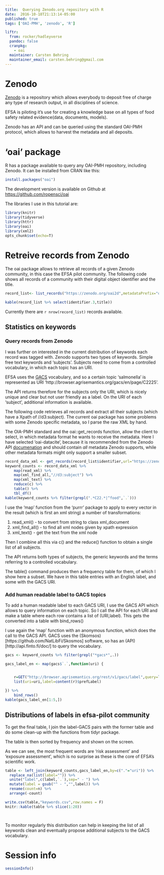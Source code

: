 ```yaml
---
title:  Querying Zenodo.org repository with R
date:  2016-10-18T21:13:14-05:00
published: true
tags: ['OAI-PMH', 'zenodo', 'R'] 

liftr:
  from: rocker/hadleyverse
  pandoc: false
  cranpkg:
    - oai
  maintainer: Carsten Behring
  maintainer_email: carsten.behring@gmail.com
---
```


# Zenodo 
[Zenodo](http://zenodo.org) is a repository which allows everybody to deposit free of charge any type of research output, in all disciplines of science.

EFSA is piloting it's use for creating a knowledge base on all types of food safety related evidence(data, documents, models).

Zenodo has an API and can be queried using the standard OAI-PMH protocol, which allows to harvest the metadata and all deposits.

# 'oai' package 

R has a package available to query any OAI-PMH repository, including Zenodo.
It can be installed from CRAN like this:

```r
install.packages("oai")
```

The development version is available on Github at 
<https://github.com/ropensci/oai>


The libraries I use in this tutorial are: 
```r
library(knitr)
library(tidyverse)
library(httr)
library(oai)
library(xml2)
opts_chunk$set(echo=T)

```

# Retreive records from Zenodo

The oai package  allows to retrieve all records of a given Zenodo community, in this case the EFSA pilot community.
The following code shows all records of a community with their digital object identifier and the title. 

```r
record_list<- list_records("https://zenodo.org/oai2d",metadataPrefix="oai_datacite",set="user-efsa-pilot")

kable(record_list %>% select(identifier.3,title))

```

Currently there are `r nrow(record_list)` records available.

## Statistics on keywords

### Query records from Zenodo

I was further on interested in the current distribution of keywords each record was tagged with. Zenodo supports two types of keywords. Simple free text keywords and 'subjects'.
Subjects need to come from  a controlled vocabulary, in which each topic has an URI.

EFSA uses the [GACS](http://browser.agrisemantics.org/gacs/en/) vocabulary, and so a certain topic 'salmonella' is represented as URI 'http://browser.agrisemantics.org/gacs/en/page/C2225'.

The API returns therefore for the subjects only the URI, which is nicely unique and clear but not user friendly as a label. On the URI of each 'subject', additional information is available.



The following code retrieves all records and extract all their subjects (which have a Xpath of //d3:subject). The current oai package has some problems with some Zenodo specific metadata,
so I parse the raw XML by hand.

The OIA-PMH standard and the oai::get_records function, allow the client to select, in which metadata format he wants to receive the metadata.
Here I have selected 'oai-datacite', because it is recommended from the 
Zenodo API [documenation](https://zenodo.org/dev#harvest-metadata) and should contain *all* metadata Zenodo supports, while other metadata formats might only support a smaller subset.

```r


record_data_xml <- get_records(record_list$identifier,url="https://zenodo.org/oai2d",prefix="oai_datacite",as="raw")  
keyword_counts <- record_data_xml %>%
    map(read_xml) %>%
    map(xml_find_all,"//d3:subject") %>%
    map(xml_text) %>%
    reduce(c) %>%
    table() %>%
    tbl_df()
kable(keyword_counts %>% filter(grepl(".*C22.*|^food",`.`)))
```

I use the 'map' function from the 'purrr' package to apply to every vector in the result (which is first an xml string) a number of transformations:

1.  read_xml() - to convert from string to class xml_document
2.  xml_find_all() - to find all xml nodes given by xpath expression
3.  xml_text() - get the text from the xml node
 
 Then I combine all this via c() and the reduce() function to obtain a single list of all subjects.
 
 The API returns both types of subjects, the generic keywords and the terms referring to a controlled vocabulary.
 
 The table() command produces then a frequency table for them, of which I show here a subset.
 We have in this table entries with an English label, and some with the GACS URI.
 
### Add human readable label to GACS topics


To add a human readable label to each GACS URI, I use the GACS API which allows to query information on each topic.
So I call the API for each URI and make a table where each row contains a list of (URI,label). This gets the converted into a table with bind_rows()

I use again the 'map' function with an anonymous function, which does the call to the GACS API. GACS uses the (Skomsos)[https://github.com/NatLibFi/Skosmos] software, so has an (API)[http://api.finto.fi/doc/] to query the vocabulary.
                                        
```r
gacs <- keyword_counts %>% filter(grepl("*gacs*",.))

gacs_label_en <- map(gacs$`.`,function(uri) {


    r=GET("http://browser.agrisemantics.org/rest/v1/gacs/label",query=list(uri=uri,lang="en"))
    list(uri=uri,label=content(r)$prefLabel)
    
}) %>%
    bind_rows()
kable(gacs_label_en[1:5,])
```



## Distributions of labels in efsa-pilot community

To get the final table, I join the label-GACS pairs with the former table and do some clean-up with the 
functions from tidyr package.

The table is then sorted by frequency and shown on the screen.

As we can see, the most frequent words are 'risk assessment' and 'exposure assessment', which is no surprise as these is the core of EFSA's
scientific work.

```r

table <- left_join(keyword_counts,gacs_label_en,by=c("."="uri")) %>% 
  replace_na(list(label="")) %>%
  unite("label",c(label,`.`),sep=" - ") %>%
  mutate(label = gsub("^ - ","",label)) %>%
  rename(count=n) %>%
  arrange(-count)

write.csv(table,"keywords.csv",row.names = F)
knitr::kable(table %>% slice(1:20))

    
```

To monitor regularly this distribution can help in keeping the list of all keywords clean and eventually propose additional subjects to the GACS vocabulary.


# Session info
```r
sessionInfo()
```


